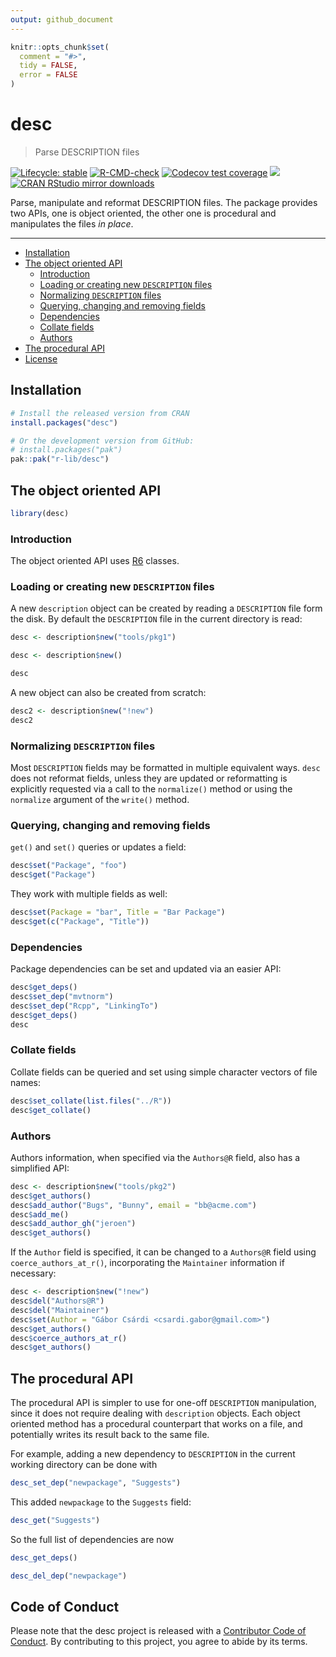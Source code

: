 ```yaml
---
output: github_document
---
```


```r
knitr::opts_chunk$set(
  comment = "#>",
  tidy = FALSE,
  error = FALSE
)
```

# desc

> Parse DESCRIPTION files

<!-- badges: start -->
[![Lifecycle: stable](https://img.shields.io/badge/lifecycle-stable-green.svg)](https://lifecycle.r-lib.org/articles/stages.html)
[![R-CMD-check](https://github.com/r-lib/desc/actions/workflows/R-CMD-check.yaml/badge.svg)](https://github.com/r-lib/desc/actions/workflows/R-CMD-check.yaml)
[![Codecov test coverage](https://codecov.io/gh/r-lib/desc/branch/main/graph/badge.svg)](https://app.codecov.io/gh/r-lib/desc?branch=main)
[![](https://www.r-pkg.org/badges/version/desc)](https://www.r-pkg.org/pkg/desc)
[![CRAN RStudio mirror downloads](https://cranlogs.r-pkg.org/badges/desc)](https://www.r-pkg.org/pkg/desc)
<!-- badges: end -->

Parse, manipulate and reformat DESCRIPTION files. The package
provides two APIs, one is object oriented, the other one is
procedural and manipulates the files *in place*.

---

  - [Installation](#installation)
  - [The object oriented API](#the-oo-api)
    - [Introduction](#introduction)
    - [Loading or creating new `DESCRIPTION` files](#loading-or-creating-new-description-files)
	- [Normalizing `DESCRIPTION` files](#normalizing-description-files)
	- [Querying, changing and removing fields](#querying-changing-and-removing-fields)
	- [Dependencies](#dependencies)
	- [Collate fields](#collate-fields)
	- [Authors](#authors)
  - [The procedural API](#the-procedural-api)
  - [License](#license)

## Installation

```r
# Install the released version from CRAN
install.packages("desc")

# Or the development version from GitHub:
# install.packages("pak")
pak::pak("r-lib/desc")
```

## The object oriented API

```r
library(desc)
```

### Introduction

The object oriented API uses [R6](https://github.com/r-lib/R6) classes.

### Loading or creating new `DESCRIPTION` files

A new `description` object can be created by reading a `DESCRIPTION`
file form the disk. By default the `DESCRIPTION` file in the current
directory is read:

```r
desc <- description$new("tools/pkg1")
```

```r
desc <- description$new()
```

```r
desc
```

A new object can also be created from scratch:

```r
desc2 <- description$new("!new")
desc2
```

### Normalizing `DESCRIPTION` files

Most `DESCRIPTION` fields may be formatted in multiple equivalent
ways. `desc` does not reformat fields, unless they are
updated or reformatting is explicitly requested via a call to
the `normalize()` method or using the `normalize` argument of the
`write()` method.

### Querying, changing and removing fields

`get()` and `set()` queries or updates a field:

```r
desc$set("Package", "foo")
desc$get("Package")
```

They work with multiple fields as well:

```r
desc$set(Package = "bar", Title = "Bar Package")
desc$get(c("Package", "Title"))
```

### Dependencies

Package dependencies can be set and updated via an easier API:

```r
desc$get_deps()
desc$set_dep("mvtnorm")
desc$set_dep("Rcpp", "LinkingTo")
desc$get_deps()
desc
```

### Collate fields

Collate fields can be queried and set using simple character
vectors of file names:

```r
desc$set_collate(list.files("../R"))
desc$get_collate()
```

### Authors

Authors information, when specified via the `Authors@R` field,
also has a simplified API:

```r
desc <- description$new("tools/pkg2")
desc$get_authors()
desc$add_author("Bugs", "Bunny", email = "bb@acme.com")
desc$add_me()
desc$add_author_gh("jeroen")
desc$get_authors()
```

If the `Author` field is specified, it can be changed to a `Authors@R` field
using `coerce_authors_at_r()`, incorporating the `Maintainer` information if necessary: 

```r
desc <- description$new("!new")
desc$del("Authors@R")
desc$del("Maintainer")
desc$set(Author = "Gábor Csárdi <csardi.gabor@gmail.com>")
desc$get_authors()
desc$coerce_authors_at_r()
desc$get_authors()
```

## The procedural API

The procedural API is simpler to use for one-off `DESCRIPTION`
manipulation, since it does not require dealing with
`description` objects. Each object oriented method has a
procedural counterpart that works on a file, and potentially
writes its result back to the same file.

For example, adding a new dependency to `DESCRIPTION` in the
current working directory can be done with

```r
desc_set_dep("newpackage", "Suggests")
```

This added `newpackage` to the `Suggests` field:

```r
desc_get("Suggests")
```

So the full list of dependencies are now

```r
desc_get_deps()
```

```r
desc_del_dep("newpackage")
```

## Code of Conduct

Please note that the desc project is released with a
[Contributor Code of Conduct](https://r-lib.github.io/desc/dev/CODE_OF_CONDUCT.html).
By contributing to this project, you agree to abide by its terms.
